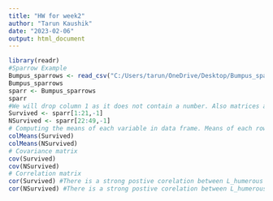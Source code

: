 ---
title: "HW for week2"
author: "Tarun Kaushik"
date: "2023-02-06"
output: html_document
---

```{r}
library(readr)
#Sparrow Example
Bumpus_sparrows <- read_csv("C:/Users/tarun/OneDrive/Desktop/Bumpus_sparrows.csv")
Bumpus_sparrows
sparr <- Bumpus_sparrows
sparr
#We will drop column 1 as it does not contain a number. Also matrices are now seperated.
Survived <- sparr[1:21,-1]
NSurvived <- sparr[22:49,-1]
# Computing the means of each variable in data frame. Means of each row are shown on the output.
colMeans(Survived)
colMeans(NSurvived)
# Covariance matrix
cov(Survived) 
cov(NSurvived) 
# Correlation matrix
cor(Survived) #There is a strong postive corelation between L_humerous and Alar_extent 0.74
cor(NSurvived) #There is a strong postive corelation between L_humerous and L_beak_head 0.83
```

